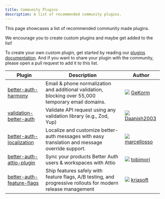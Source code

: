 ```yaml
---
title: Community Plugins
description: A list of recommended community plugins.
---
```


This page showcases a list of recommended community made plugins.

We encourage you to create custom plugins and maybe get added to the list!

To create your own custom plugin, get started by reading our [plugins documentation](/docs/concepts/plugins). And if you want to share your plugin with the community, please open a pull request to add it to this list.


| <div className="w-[200px]">Plugin</div>                                             | Description                                                                                                  | <div className="w-[150px]">Author</div>                                                                                                                           |
| ----------------------------------------------------------------------------------- | ------------------------------------------------------------------------------------------------------------ | ----------------------------------------------------------------------------------------------------------------------------------------------------------------- |
| [better-auth-harmony](https://github.com/gekorm/better-auth-harmony/)               | Email & phone normalization and additional validation, blocking over 55,000 temporary email domains.         | <img src="https://github.com/GeKorm.png" className="rounded-full w-6 h-6 border opacity-70 m-0 inline mr-1" /> [GeKorm](https://github.com/GeKorm)                |
| [validation-better-auth](https://github.com/Daanish2003/validation-better-auth)     | Validate API request using any validation library (e.g., Zod, Yup)                                           | <img src="https://github.com/Daanish2003.png" className="rounded-full w-6 h-6 border opacity-70 m-0 inline mr-1" /> [Daanish2003](https://github.com/Daanish2003) |
| [better-auth-localization](https://github.com/marcellosso/better-auth-localization) | Localize and customize better-auth messages with easy translation and message override support.              | <img src="https://github.com/marcellosso.png" className="rounded-full w-6 h-6 border opacity-70 m-0 inline mr-1" /> [marcellosso](https://github.com/marcellosso) |
| [better-auth-attio-plugin](https://github.com/tobimori/better-auth-attio-plugin)    | Sync your products Better Auth users & workspaces with Attio                                                 | <img src="https://github.com/tobimori.png" className="rounded-full w-6 h-6 border opacity-70 m-0 inline mr-1" /> [tobimori](https://github.com/tobimori)          |
| [better-auth-feature-flags](https://github.com/kriasoft/better-auth)                | Ship features safely with feature flags, A/B testing, and progressive rollouts for modern release management | <img src="https://github.com/kriasoft.png" className="rounded-full w-6 h-6 border opacity-70 m-0 inline mr-1" /> [kriasoft](https://github.com/kriasoft)          |
